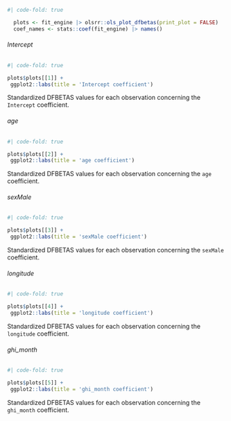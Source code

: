:::: {.panel-tabset}

```r
#| code-fold: true

  plots <- fit_engine |> olsrr::ols_plot_dfbetas(print_plot = FALSE)
  coef_names <- stats::coef(fit_engine) |> names()
```

###### Intercept

::: {#tbl-sm-6-restricted-model-diag-influence-intercept}
```r
#| code-fold: true

plots$plots[[1]] +
 ggplot2::labs(title = 'Intercept coefficient')
```

Standardized DFBETAS values for each observation concerning the
`Intercept` coefficient.
:::

###### age

::: {#tbl-sm-6-restricted-model-diag-influence-age}
```r
#| code-fold: true

plots$plots[[2]] +
 ggplot2::labs(title = 'age coefficient')
```

Standardized DFBETAS values for each observation concerning the
`age` coefficient.
:::

###### sexMale

::: {#tbl-sm-6-restricted-model-diag-influence-sexmale}
```r
#| code-fold: true

plots$plots[[3]] +
 ggplot2::labs(title = 'sexMale coefficient')
```

Standardized DFBETAS values for each observation concerning the
`sexMale` coefficient.
:::

###### longitude

::: {#tbl-sm-6-restricted-model-diag-influence-longitude}
```r
#| code-fold: true

plots$plots[[4]] +
 ggplot2::labs(title = 'longitude coefficient')
```

Standardized DFBETAS values for each observation concerning the
`longitude` coefficient.
:::

###### ghi_month

::: {#tbl-sm-6-restricted-model-diag-influence-ghi-month}
```r
#| code-fold: true

plots$plots[[5]] +
 ggplot2::labs(title = 'ghi_month coefficient')
```

Standardized DFBETAS values for each observation concerning the
`ghi_month` coefficient.
:::
::::
